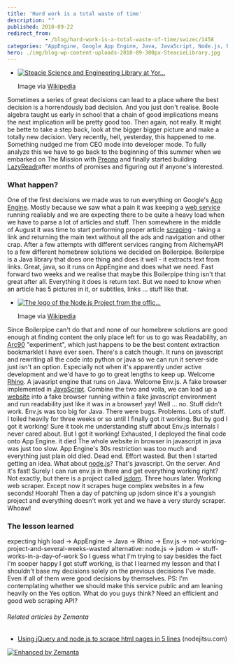 ```yaml
---
title: 'Hard work is a total waste of time'
description: ""
published: 2010-09-22
redirect_from: 
            - /blog/hard-work-is-a-total-waste-of-time/swizec/1458
categories: "AppEngine, Google App Engine, Java, JavaScript, Node.js, Programming, Uncategorized"
hero: ./img/blog-wp-content-uploads-2010-09-300px-SteacieLibrary.jpg
---
```

- [![Steacie Science and Engineering Library at Yor...](./img/blog-wp-content-uploads-2010-09-300px-SteacieLibrary.jpg "Steacie Science and Engineering Library at Yor...")](http://commons.wikipedia.org/wiki/File:SteacieLibrary.jpg)

  Image via [Wikipedia](http://commons.wikipedia.org/wiki/File:SteacieLibrary.jpg)

Sometimes a series of great decisions can lead to a place where the best decision is a horrendously bad decision. And you just don&#x27;t realise. Boole algebra taught us early in school that a chain of good implications means the next implication will be pretty good too. Then again, not really. It might be bette to take a step back, look at the bigger bigger picture and make a totally new decision. Very recently, hell, yesterday, this happened to me. Something nudged me from CEO mode into developer mode. To fully analyze this we have to go back to the beginning of this summer when we embarked on The Mission with [Preona](http://preona.net/) and finally started building [LazyReadr](http://lazyreadr.com/)after months of promises and figuring out if anyone&#x27;s interested.

### What happen?

One of the first decisions we made was to run everything on Google&#x27;s [App Engine](http://code.google.com/appengine/ "Google App Engine"). Mostly because we saw what a pain it was keeping a [web service](http://en.wikipedia.org/wiki/Web_service "Web service") running realiably and we are expecting there to be quite a heavy load when we have to parse a lot of articles and stuff. Then somewhere in the middle of August it was time to start performing proper article [scraping](http://en.wikipedia.org/wiki/Web_scraping "Web scraping") - taking a link and returning the main text without all the ads and navigation and other crap. After a few attempts with different services ranging from AlchemyAPI to a few different homebrew solutions we decided on Boilerpipe. Boilerpipe is a Java library that does one thing and does it well - it extracts text from links. Great, java, so it runs on AppEngine and does what we need. Fast forward two weeks and we realise that maybe this Boilerpipe thing isn&#x27;t that great after all. Everything it does is return text. But we need to know when an article has 5 pictures in it, or subtitles, links ... stuff like that.

- [![The logo of the Node.js Project from the offic...](./img/blog-wp-content-uploads-2010-09-300px-NodeJS.png "The logo of the Node.js Project from the offic...")](http://commons.wikipedia.org/wiki/File:NodeJS.png)

  Image via [Wikipedia](http://commons.wikipedia.org/wiki/File:NodeJS.png)

Since Boilerpipe can&#x27;t do that and none of our homebrew solutions are good enough at finding content the only place left for us to go was Readability, an [Arc90](http://www.arc90.com/ "Arc90") &quot;experiment&quot;, which just happens to be the best content extraction bookmarklet I have ever seen. There&#x27;s a catch though. It runs on javascript and rewriting all the code into python or java so we can run it server-side just isn&#x27;t an option. Especially not when it&#x27;s apparently under active development and we&#x27;d have to go to great lengths to keep up. Welcome [Rhino](http://www.mozilla.org/rhino/ "Rhino (JavaScript engine)"). A javasript engine that runs on Java. Welcome Env.js. A fake browser implemented in [JavaScript](http://en.wikipedia.org/wiki/JavaScript "JavaScript"). Combine the two and voila, we can load up a [website](http://en.wikipedia.org/wiki/Website "Website") into a fake browser running within a fake javascript environment and run readability just like it was in a browser! yay! Well ... no. Stuff didn&#x27;t work. Env.js was too big for Java. There were bugs. Problems. Lots of stuff. I toiled heavily for three weeks or so until I finally got it working. But by god I got it working! Sure it took me understanding stuff about Env.js internals I never cared about. But I got it working! Exhausted, I deployed the final code onto App Engine. it died The whole website in browser in javascript in java was just too slow. App Engine&#x27;s 30s restriction was too much and everything just plain old died. Dead end. Effort wasted. But then I started getting an idea. What about [node.js](http://nodejs.org/ "Node.js")? That&#x27;s javascript. On the server. And it&#x27;s fast! Surely I can run env.js in there and get everything working right? Not exactly, but there is a project called [jsdom](http://github.com/tmpvar/jsdom). Three hours later. Working web scraper. Except now it scrapes huge complex websites in a few seconds! Hoorah! Then a day of patching up jsdom since it&#x27;s a youngish project and everything doesn&#x27;t work yet and we have a very sturdy scraper. Whoaw!

### The lesson learned

expecting high load -&gt; AppEngine -&gt; Java -&gt; Rhino -&gt; Env.js -&gt; not-working-project-and-several-weeks-wasted alternative: node.js -&gt; jsdom -&gt; stuff-works-in-a-day-of-work So I guess what I&#x27;m trying to say besides the fact I&#x27;m sooper happy I got stuff working, is that I learned my lesson and that I shouldn&#x27;t base my decisions solely on the previous decisions I&#x27;ve made. Even if all of them were good decisions by themselves. PS: I&#x27;m contemplating whether we should make this service public and am leaning heavily on the Yes option. What do you guys think? Need an efficient and good web scraping API?

###### Related articles by Zemanta

- [Using jQuery and node.js to scrape html pages in 5 lines](http://blog.nodejitsu.com/jsdom-jquery-in-5-lines-on-nodejs) (nodejitsu.com)

[![Enhanced by Zemanta](http://img.zemanta.com/zemified_e.png?x-id=4671db4b-1c09-4cc2-9c53-825c17a80c65)](http://www.zemanta.com/ "Enhanced by Zemanta")